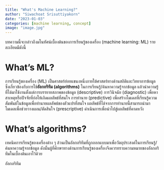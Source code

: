 ```yaml
---
title: "What's Machine Learning?"
author: "Siwachoat Srisuttiyakorn"
date: "2023-01-03"
categories: [machine learning, concept]
image: "image.jpg"
---
```


บทความนี้จะกล่าวถึงมโนทัศน์เบื้องต้นของการเรียนรู้ของเครื่อง (machine learning: ML) รายละเอียดมีดังนี้

# What's ML?

การเรียนรู้ของเครื่อง (ML) เป็นศาสตร์ย่อยแขนงหนึ่งภายใต้ศาสตร์ทางด้านสถิติและวิทยาการข้อมูล ซึ่งเกี่ยวข้องกับการใช้**อัลกอริทึม (algorithms)** ในการเรียนรู้/ค้นหาความรู้จากข้อมูล แล้วนำความรู้ที่ได้มาใช้งานตั้งแต่การบรรยายสภาพของข้อมูล (descriptive) การวินิจฉัย (diagnostic) เพื่อหาสาเหตุหรือปัจจัยที่ก่อให้เกิดผลลัพธ์ที่สนใจ การทำนาย (predictive) เพื่อสร้างโมเดลที่เรียนรู้ความสัมพันธ์ในข้อมูลเพื่อทำนายผลลัพธ์ของตัวแปรที่สนใจ ผลลัพธ์ที่ได้จากการทำนายนี้สามารถนำมาโมเดลเพื่อช่วยวางแผน/ตัดสินใจ (prescriptive) ดำเนินการเพื่อนำไปสู่ผลลัพธ์ที่คาดหวัง

# What's algorithms?

เทคนิคการเรียนรู้ของเครื่องต่าง ๆ ล้วนเป็นอัลกอริทึมที่ถูกออกแบบมาเพื่อวัตถุประสงค์ในการเรียนรู้/ค้นหาความรู้จากข้อมูล ดังนั้นผู้ที่ศึกษาทางด้านการเรียนรู้ของเครื่องจึงควรทราบความหมายของอัลกอริทึมในเบื้องต้นเอาไว้ด้วย

อัลกอริทึม
